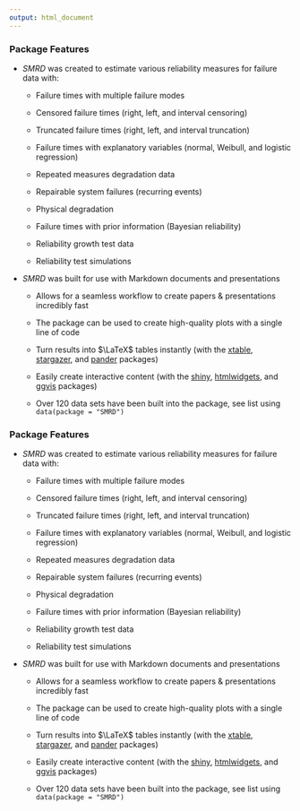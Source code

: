 ```yaml
---
output: html_document
---
```


### Package Features

- _SMRD_ was created to estimate various reliability measures for failure data with:

    + Failure times with multiple failure modes

    + Censored failure times (right, left, and interval censoring)

    + Truncated failure times (right, left, and interval truncation)

    + Failure times with explanatory variables (normal, Weibull, and logistic regression)

    + Repeated measures degradation data

    + Repairable system failures (recurring events)

    + Physical degradation

    + Failure times with prior information (Bayesian reliability)

    + Reliability growth test data

    + Reliability test simulations

- _SMRD_ was built for use with Markdown documents and presentations 

    + Allows for a seamless workflow to create papers & presentations incredibly fast 
    
    + The package can be used to create high-quality plots with a single line of code 

    + Turn results into $\LaTeX$ tables instantly (with the <a target=' ' href='https://cran.r-project.org/web/packages/xtable/index.html'>xtable</a>, <a target=' ' href='https://cran.r-project.org/web/packages/stargazer/index.html'>stargazer</a>, and <a target=' ' href='https://cran.r-project.org/web/packages/pander/index.html'>pander</a> packages)

    + Easily create interactive content (with the <a target=' ' href='https://cran.r-project.org/web/packages/shiny/index.html'>shiny</a>, <a target=' ' href='https://cran.r-project.org/web/packages/htmlwidgets/index.html'>htmlwidgets<a/>, and <a target=' ' href='https://cran.r-project.org/web/packages/ggvis/index.html'>ggvis<a/> packages)

    + Over 120 data sets have been built into the package, see list using `data(package = "SMRD")`

### Package Features

- _SMRD_ was created to estimate various reliability measures for failure data with:

    + Failure times with multiple failure modes

    + Censored failure times (right, left, and interval censoring)

    + Truncated failure times (right, left, and interval truncation)

    + Failure times with explanatory variables (normal, Weibull, and logistic regression)

    + Repeated measures degradation data

    + Repairable system failures (recurring events)

    + Physical degradation

    + Failure times with prior information (Bayesian reliability)

    + Reliability growth test data

    + Reliability test simulations

- _SMRD_ was built for use with Markdown documents and presentations 

    + Allows for a seamless workflow to create papers & presentations incredibly fast 
    
    + The package can be used to create high-quality plots with a single line of code 

    + Turn results into $\LaTeX$ tables instantly (with the <a target=' ' href='https://cran.r-project.org/web/packages/xtable/index.html'>xtable</a>, <a target=' ' href='https://cran.r-project.org/web/packages/stargazer/index.html'>stargazer</a>, and <a target=' ' href='https://cran.r-project.org/web/packages/pander/index.html'>pander</a> packages)

    + Easily create interactive content (with the <a target=' ' href='https://cran.r-project.org/web/packages/shiny/index.html'>shiny</a>, <a target=' ' href='https://cran.r-project.org/web/packages/htmlwidgets/index.html'>htmlwidgets<a/>, and <a target=' ' href='https://cran.r-project.org/web/packages/ggvis/index.html'>ggvis<a/> packages)

    + Over 120 data sets have been built into the package, see list using `data(package = "SMRD")`

